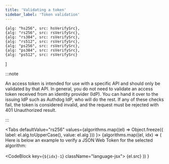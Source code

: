 ```yaml
---
title: 'Validating a token'
sidebar_label: 'Token validation'
---
```






    {alg: "hs256", src: hsVerifySrc},
    {alg: "rs256", src: rsVerifySrc},
    {alg: "rs384", src: rsVerifySrc},
    {alg: "rs512", src: rsVerifySrc},
    {alg: "ps256", src: rsVerifySrc},
    {alg: "ps384", src: rsVerifySrc},
    {alg: "ps512", src: rsVerifySrc}
]

:::note

<Translate id='jwt.verify.introduction-note'>
An access token is intended for use with a specific API and should only be validated by that API. In general, you do not need to validate an access token received from an identity provider (IdP). You can hand it over to the issuing IdP such as Authdog IdP, who will do the rest.
If any of these checks fail, the token is considered invalid, and the request must be rejected with 401 Unauthorized result.
</Translate>

:::


<Tabs
  defaultValue="rs256"
  values={algorithms.map((el) => Object.freeze({
        label: el.alg.toUpperCase(),
        value: el.alg
    }))
  }>
  {algorithms.map((el, idx) => (
        <TabItem key={idx} value={el.alg}>
        <Translate id='jwt.verify.note-verify-jwt-example'>
          Here is below an example to verify a JSON Web Token for the selected algorithm:
        </Translate>
           <br /><br />
          <CodeBlock key={`${idx}-1`} className="language-jsx">
              {el.src}
          </CodeBlock>
        </TabItem>
      ))
    }
</Tabs>